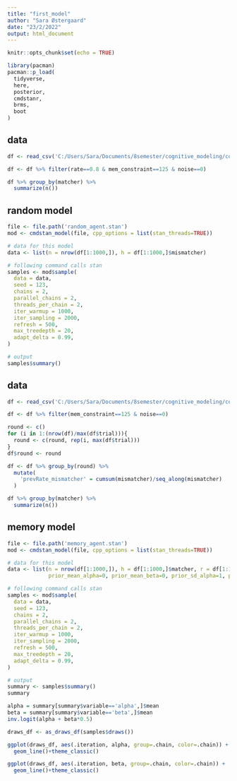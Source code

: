 ```yaml
---
title: "first_model"
author: "Sara Østergaard"
date: "23/2/2022"
output: html_document
---
```


```r
knitr::opts_chunk$set(echo = TRUE)

library(pacman)
pacman::p_load(
  tidyverse,
  here,
  posterior,
  cmdstanr,
  brms, 
  boot
)
```

## data
```r
df <- read_csv('C:/Users/Sara/Documents/8semester/cognitive_modeling/cognitive_modeling/assignments/a1/RandomAgainstMemory.csv') 

df <- df %>% filter(rate==0.8 & mem_constraint==125 & noise==0)

df %>% group_by(matcher) %>% 
  summarize(n())

```


## random model
```r
file <- file.path('random_agent.stan')
mod <- cmdstan_model(file, cpp_options = list(stan_threads=TRUE))
```
```r
# data for this model
data <- list(n = nrow(df[1:1000,]), h = df[1:1000,]$mismatcher)

# following command calls stan
samples <- mod$sample(
  data = data,
  seed = 123,
  chains = 2,
  parallel_chains = 2,
  threads_per_chain = 2,
  iter_warmup = 1000,
  iter_sampling = 2000,
  refresh = 500,
  max_treedepth = 20,
  adapt_delta = 0.99,
)

```

```r
# output
samples$summary()
```

## data
```r
df <- read_csv('C:/Users/Sara/Documents/8semester/cognitive_modeling/cognitive_modeling/assignments/a1/WSLSAgainstMemory.csv') 

df <- df %>% filter(mem_constraint==125 & noise==0)

round <- c()
for (i in 1:(nrow(df)/max(df$trial))){
  round <- c(round, rep(i, max(df$trial)))
}
df$round <- round

df <- df %>% group_by(round) %>% 
  mutate(
    'prevRate_mismatcher' = cumsum(mismatcher)/seq_along(mismatcher)
  )

df %>% group_by(matcher) %>% 
  summarize(n())

```

## memory model
```r
file <- file.path('memory_agent.stan')
mod <- cmdstan_model(file, cpp_options = list(stan_threads=TRUE))
```

```r
# data for this model
data <- list(n = nrow(df[1:1000,]), h = df[1:1000,]$matcher, r = df[1:1000,]$prevRate_mismatcher,
             prior_mean_alpha=0, prior_mean_beta=0, prior_sd_alpha=1, prior_sd_beta=0.5)

# following command calls stan
samples <- mod$sample(
  data = data,
  seed = 123,
  chains = 2,
  parallel_chains = 2,
  threads_per_chain = 2,
  iter_warmup = 1000,
  iter_sampling = 2000,
  refresh = 500,
  max_treedepth = 20,
  adapt_delta = 0.99,
)

```

```r
# output
summary <- samples$summary()
summary
```

```r
alpha = summary[summary$variable=='alpha',]$mean
beta = summary[summary$variable=='beta',]$mean
inv.logit(alpha + beta*0.5)
```


```r
draws_df <- as_draws_df(samples$draws())
```

```r
ggplot(draws_df, aes(.iteration, alpha, group=.chain, color=.chain)) + 
  geom_line()+theme_classic()

ggplot(draws_df, aes(.iteration, beta, group=.chain, color=.chain)) + 
  geom_line()+theme_classic()
```


